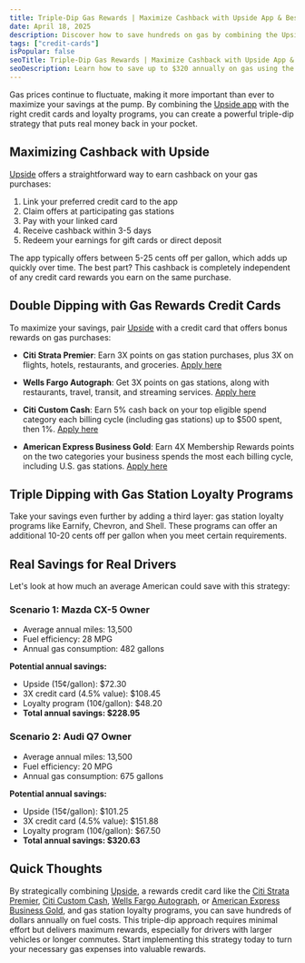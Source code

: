```yaml
---
title: Triple-Dip Gas Rewards | Maximize Cashback with Upside App & Best Credit Cards
date: April 18, 2025
description: Discover how to save hundreds on gas by combining the Upside app with rewards credit cards and loyalty programs for maximum cashback.
tags: ["credit-cards"]
isPopular: false
seoTitle: Triple-Dip Gas Rewards | Maximize Cashback with Upside App & Best Credit Cards
seoDescription: Learn how to save up to $320 annually on gas using the Upside app, rewards credit cards, and loyalty programs. Our step-by-step guide shows you how to triple-dip for maximum savings.
---
```


Gas prices continue to fluctuate, making it more important than ever to maximize your savings at the pump. By combining the [Upside app](https://upside.app.link/MF5PZ) with the right credit cards and loyalty programs, you can create a powerful triple-dip strategy that puts real money back in your pocket.

## Maximizing Cashback with Upside

[Upside](https://upside.app.link/MF5PZ) offers a straightforward way to earn cashback on your gas purchases:

1. Link your preferred credit card to the app
2. Claim offers at participating gas stations
3. Pay with your linked card
4. Receive cashback within 3-5 days
5. Redeem your earnings for gift cards or direct deposit

The app typically offers between 5-25 cents off per gallon, which adds up quickly over time. The best part? This cashback is completely independent of any credit card rewards you earn on the same purchase.

## Double Dipping with Gas Rewards Credit Cards

To maximize your savings, pair [Upside](https://upside.app.link/MF5PZ) with a credit card that offers bonus rewards on gas purchases:

- **Citi Strata Premier**: Earn 3X points on gas station purchases, plus 3X on flights, hotels, restaurants, and groceries. [Apply here](https://www.citi.com/credit-cards/citi-strata-premier-credit-card)

- **Wells Fargo Autograph**: Get 3X points on gas stations, along with restaurants, travel, transit, and streaming services. [Apply here](https://creditcards.wellsfargo.com/autograph-visa-credit-card/?SGNTST=SHINYLP&sub_channel=WEB&vendor_code=WF)

- **Citi Custom Cash**: Earn 5% cash back on your top eligible spend category each billing cycle (including gas stations) up to $500 spent, then 1%. [Apply here](https://www.citi.com/credit-cards/citi-custom-cash-credit-card) 

- **American Express Business Gold**: Earn 4X Membership Rewards points on the two categories your business spends the most each billing cycle, including U.S. gas stations. [Apply here](https://www.americanexpress.com/en-us/credit-cards/referral/prospect/cards/business/MDIRTHKnkk?CORID=M~D~I~R~T~H~K~n~k~k-1745013288777-1086847&GENCODE=349993292993082&extlink=US-MGM-RAB-USEFULINKSL-copypaste-1157-201279-K84O%3A9990&ref=MDIRTHKnkk&v=2&xl=cp10lg)

## Triple Dipping with Gas Station Loyalty Programs

Take your savings even further by adding a third layer: gas station loyalty programs like Earnify, Chevron, and Shell. These programs can offer an additional 10-20 cents off per gallon when you meet certain requirements.

## Real Savings for Real Drivers

Let's look at how much an average American could save with this strategy:

### Scenario 1: Mazda CX-5 Owner
- Average annual miles: 13,500
- Fuel efficiency: 28 MPG
- Annual gas consumption: 482 gallons

**Potential annual savings:**
- Upside (15¢/gallon): $72.30
- 3X credit card (4.5% value): $108.45
- Loyalty program (10¢/gallon): $48.20
- **Total annual savings: $228.95**

### Scenario 2: Audi Q7 Owner
- Average annual miles: 13,500
- Fuel efficiency: 20 MPG
- Annual gas consumption: 675 gallons

**Potential annual savings:**
- Upside (15¢/gallon): $101.25
- 3X credit card (4.5% value): $151.88
- Loyalty program (10¢/gallon): $67.50
- **Total annual savings: $320.63**

## Quick Thoughts

By strategically combining [Upside](https://upside.app.link/MF5PZ), a rewards credit card like the [Citi Strata Premier](https://www.citi.com/credit-cards/citi-strata-premier-credit-card), [Citi Custom Cash](https://www.citi.com/credit-cards/citi-custom-cash-credit-card), [Wells Fargo Autograph](https://creditcards.wellsfargo.com/autograph-visa-credit-card/?SGNTST=SHINYLP&sub_channel=WEB&vendor_code=WF), or [American Express Business Gold](https://www.americanexpress.com/en-us/credit-cards/referral/prospect/cards/business/MDIRTHKnkk?CORID=M~D~I~R~T~H~K~n~k~k-1745013288777-1086847&GENCODE=349993292993082&extlink=US-MGM-RAB-USEFULINKSL-copypaste-1157-201279-K84O%3A9990&ref=MDIRTHKnkk&v=2&xl=cp10lg), and gas station loyalty programs, you can save hundreds of dollars annually on fuel costs. This triple-dip approach requires minimal effort but delivers maximum rewards, especially for drivers with larger vehicles or longer commutes. Start implementing this strategy today to turn your necessary gas expenses into valuable rewards.